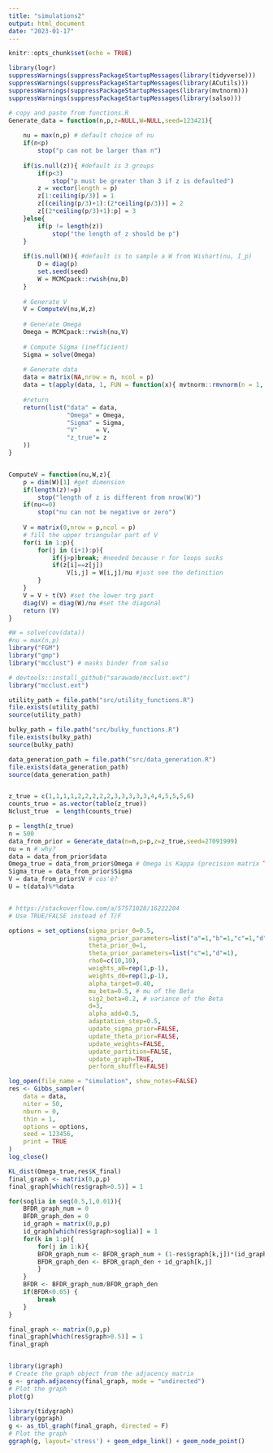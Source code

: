 ```yaml
---
title: "simulations2"
output: html_document
date: "2023-01-17"
---
```


```r
knitr::opts_chunk$set(echo = TRUE)
```

```r
library(logr)
suppressWarnings(suppressPackageStartupMessages(library(tidyverse)))
suppressWarnings(suppressPackageStartupMessages(library(ACutils)))
suppressWarnings(suppressPackageStartupMessages(library(mvtnorm)))
suppressWarnings(suppressPackageStartupMessages(library(salso)))

# copy and paste from functions.R
Generate_data = function(n,p,z=NULL,W=NULL,seed=123421){
    
    nu = max(n,p) # default choice of nu
    if(n<p)
        stop("p can not be larger than n")
    
    if(is.null(z)){ #default is 3 groups
        if(p<3)
            stop("p must be greater than 3 if z is defaulted")
        z = vector(length = p)
        z[1:ceiling(p/3)] = 1
        z[(ceiling(p/3)+1):(2*ceiling(p/3))] = 2
        z[(2*ceiling(p/3)+1):p] = 3
    }else{
        if(p != length(z))
            stop("the length of z should be p")
    }
    
    if(is.null(W)){ #default is to sample a W from Wishart(nu, I_p)
        D = diag(p)
        set.seed(seed)
        W = MCMCpack::rwish(nu,D)
    }
    
    # Generate V
    V = ComputeV(nu,W,z)
    
    # Generate Omega
    Omega = MCMCpack::rwish(nu,V)
    
    # Compute Sigma (inefficient)
    Sigma = solve(Omega)
    
    # Generate data
    data = matrix(NA,nrow = n, ncol = p)
    data = t(apply(data, 1, FUN = function(x){ mvtnorm::rmvnorm(n = 1, sigma = Sigma)  }))
    
    #return 
    return(list("data" = data,
                "Omega" = Omega,
                "Sigma" = Sigma,
                "V"     = V,
                "z_true"= z
    ))
}


ComputeV = function(nu,W,z){
    p = dim(W)[1] #get dimension
    if(length(z)!=p)
        stop("length of z is different from nrow(W)")
    if(nu<=0)
        stop("nu can not be negative or zero")
    
    V = matrix(0,nrow = p,ncol = p) 
    # fill the upper triangular part of V
    for(i in 1:p){
        for(j in (i+1):p){
            if(j>p)break; #needed because r for loops sucks
            if(z[i]==z[j])
                V[i,j] = W[i,j]/nu #just see the definition
        }
    }
    V = V + t(V) #set the lower trg part
    diag(V) = diag(W)/nu #set the diagonal
    return (V)
}

#W = solve(cov(data))
#nu = max(n,p)
library("FGM")
library("gmp")
library("mcclust") # masks binder from salso

# devtools::install_github("sarawade/mcclust.ext")
library("mcclust.ext")

utility_path = file.path("src/utility_functions.R")
file.exists(utility_path)
source(utility_path)

bulky_path = file.path("src/bulky_functions.R")
file.exists(bulky_path)
source(bulky_path)

data_generation_path = file.path("src/data_generation.R")
file.exists(data_generation_path)
source(data_generation_path)


z_true = c(1,1,1,1,2,2,2,2,2,3,3,3,3,3,4,4,5,5,5,6)
counts_true = as.vector(table(z_true))
Nclust_true  = length(counts_true)

p = length(z_true)
n = 500
data_from_prior = Generate_data(n=n,p=p,z=z_true,seed=27091999)
nu = n # why?
data = data_from_prior$data
Omega_true = data_from_prior$Omega # Omega is Kappa (precision matrix TODO change)
Sigma_true = data_from_prior$Sigma
V = data_from_prior$V # cos'è?
U = t(data)%*%data


# https://stackoverflow.com/a/57571028/16222204
# Use TRUE/FALSE instead of T/F

options = set_options(sigma_prior_0=0.5,
                      sigma_prior_parameters=list("a"=1,"b"=1,"c"=1,"d"=1),
                      theta_prior_0=1,
                      theta_prior_parameters=list("c"=1,"d"=1),
                      rho0=c(10,10),
                      weights_a0=rep(1,p-1),
                      weights_d0=rep(1,p-1),
                      alpha_target=0.40,
                      mu_beta=0.5, # mu of the Beta
                      sig2_beta=0.2, # variance of the Beta
                      d=3,
                      alpha_add=0.5,
                      adaptation_step=0.5,
                      update_sigma_prior=FALSE,
                      update_theta_prior=FALSE,
                      update_weights=FALSE,
                      update_partition=FALSE,
                      update_graph=TRUE,
                      perform_shuffle=FALSE)
```


```r
log_open(file_name = "simulation", show_notes=FALSE)
res <- Gibbs_sampler(
    data = data,
    niter = 50,
    nburn = 0,
    thin = 1,
    options = options,
    seed = 123456,
    print = TRUE
)
log_close()

KL_dist(Omega_true,res$K_final)
final_graph <- matrix(0,p,p)
final_graph[which(res$graph>0.5)] = 1

for(soglia in seq(0.5,1,0.01)){
    BFDR_graph_num = 0
    BFDR_graph_den = 0
    id_graph = matrix(0,p,p)
    id_graph[which(res$graph>soglia)] = 1
    for(k in 1:p){
        for(j in 1:k){
        BFDR_graph_num <- BFDR_graph_num + (1-res$graph[k,j])*(id_graph[k,j])
        BFDR_graph_den <- BFDR_graph_den + id_graph[k,j]
        }
    }
    BFDR <- BFDR_graph_num/BFDR_graph_den
    if(BFDR<0.05) {
        break
    }
}

final_graph <- matrix(0,p,p)
final_graph[which(res$graph>0.5)] = 1
final_graph


library(igraph)
# Create the graph object from the adjacency matrix
g <- graph.adjacency(final_graph, mode = "undirected")
# Plot the graph
plot(g)

library(tidygraph)
library(ggraph)
g <- as_tbl_graph(final_graph, directed = F)
# Plot the graph
ggraph(g, layout='stress') + geom_edge_link() + geom_node_point()
```

